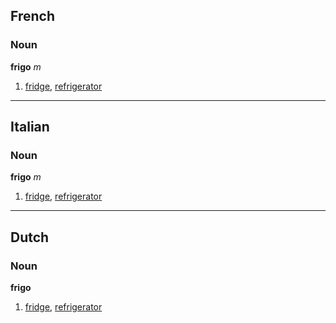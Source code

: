 ==French==
===Noun===
'''frigo''' ''m''

#[[fridge]], [[refrigerator]]

----
==Italian==
===Noun===
'''frigo''' ''m''

#[[fridge]], [[refrigerator]]

----
==Dutch==
===Noun===
'''frigo'''

#[[fridge]], [[refrigerator]]
